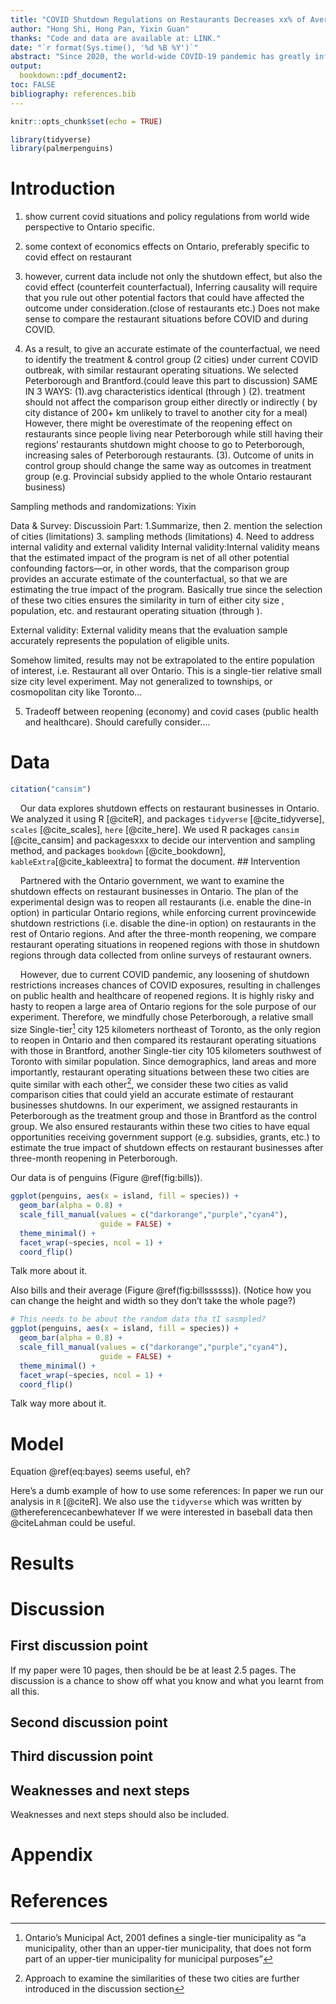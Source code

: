 ```yaml
---
title: "COVID Shutdown Regulations on Restaurants Decreases xx% of Average Total Sales in Ontario"
author: "Hong Shi, Hong Pan, Yixin Guan"
thanks: "Code and data are available at: LINK."
date: "`r format(Sys.time(), '%d %B %Y')`"
abstract: "Since 2020, the world-wide COVID-19 pandemic has greatly influenced public health and healthcare, resulting in governments to impose regulations on social gatherings to eliminate further outbreaks. In Ontario, the provincewide stay at home order and shutdown restrictions on businesses and facilities has limited economic activities into a recession. This paper examines the shutdown effect on restaurants by reopening a city in Ontario (Peterborough) and comparing its restaurant operating situation with that of another city (Brantford) after three months reopening. The experiment results show that shutdown regulations on restaurants have decresed xxx%....."
output:
  bookdown::pdf_document2:
toc: FALSE
bibliography: references.bib
---
```


```r
knitr::opts_chunk$set(echo = TRUE)

library(tidyverse)
library(palmerpenguins)
```

# Introduction

1. show current covid situations and policy regulations from world wide perspective to Ontario specific.

2. some context of economics effects on Ontario, preferably specific to covid effect on restaurant

3. however, current data include not only the shutdown effect, but also the covid effect (counterfeit counterfactual), Inferring causality will require that you rule out other potential factors that could have affected the outcome under consideration.(close of restaurants etc.) Does not make sense to compare the restaurant situations before COVID and during COVID. 

4. As a result, to give an accurate estimate of the counterfactual, we need to identify the treatment & control group (2 cities) under current COVID outbreak, with similar restaurant operating situations. We selected Peterborough and Brantford.(could leave this part to discussion)
SAME IN 3 WAYS: (1).avg characteristics identical (through )
 (2). treatment should not affect the comparison group either directly or indirectly ( by city distance of 200+ km unlikely to travel to another city for a meal) However, there might be overestimate of the reopening effect on restaurants since people living near Peterborough while still having their regions' restaurants shutdown might choose to go to Peterborough, increasing sales of Peterborough restaurants.
 (3). Outcome of units in control group should change the same way as outcomes in treatment group (e.g. Provincial subsidy applied to the whole Ontario restaurant business)
 
Sampling methods and randomizations: Yixin

Data & Survey:
Discussioin Part:
1.Summarize, then
2. mention the selection of cities (limitations)
3. sampling methods (limitations)
4. Need to address internal validity and external validity
Internal validity:Internal validity means that the estimated impact of the program is
net of all other potential confounding factors—or, in other words, that
the comparison group provides an accurate estimate of the counterfactual,
so that we are estimating the true impact of the program.
Basically true since the selection of these two cities ensures the similarity in turn of either city size , population, etc. and restaurant operating situation (through ).  

External validity:
External validity means that the evaluation sample accurately represents
the population of eligible units.

Somehow limited, results may not be extrapolated to the entire population of interest, i.e. Restaurant all over Ontario. This is a single-tier relative small size city level experiment. May not generalized to townships, or cosmopolitan city like Toronto...

5. Tradeoff between reopening (economy) and covid cases (public health and healthcare). Should carefully consider....

# Data
```r
citation("cansim")
```

&nbsp; &nbsp; Our data explores shutdown effects on restaurant businesses in Ontario. We analyzed it using R [@citeR], and packages `tidyverse` [@cite_tidyverse], `scales` [@cite_scales], `here` [@cite_here]. We used R packages `cansim` [@cite_cansim] and packagesxxx to decide our intervention and sampling method, and packages `bookdown` [@cite_bookdown], `kableExtra`[@cite_kableextra] to format the document.
## Intervention

&nbsp; &nbsp; Partnered with the Ontario government, we want to examine the shutdown effects on restaurant businesses in Ontario. The plan of the experimental design was to reopen all restaurants (i.e. enable the dine-in option) in particular Ontario regions, while enforcing current provincewide shutdown restrictions (i.e. disable the dine-in option) on restaurants in the rest of Ontario regions. And after the three-month reopening, we compare restaurant operating situations in reopened regions with those in shutdown regions through data collected from online surveys of restaurant owners.  

&nbsp; &nbsp; However, due to current COVID pandemic, any loosening of shutdown restrictions increases chances of COVID exposures, resulting in challenges on public health and healthcare of reopened regions. It is highly risky and hasty to reopen a large area of Ontario regions for the sole purpose of our experiment. Therefore, we mindfully chose Peterborough, a relative small size Single-tier^[Ontario's Municipal Act, 2001 defines a single-tier municipality as "a municipality, other than an upper-tier municipality, that does not form part of an upper-tier municipality for municipal purposes"] city 125 kilometers northeast of Toronto, as the only region to reopen in Ontario and then compared its restaurant operating situations with those in Brantford, another Single-tier city 105 kilometers southwest of Toronto with similar population. Since demographics, land areas and more importantly, restaurant operating situations between these two cities are quite similar with each other^[Approach to examine the similarities of these two cities are further introduced in the discussion section], we consider these two cities as valid comparison cities that could yield an accurate estimate of restaurant businesses shutdowns. In our experiment, we assigned restaurants in Peterborough as the treatment group and those in Brantford as the control group. We also ensured restaurants within these two cities to have equal opportunities receiving government support (e.g. subsidies, grants, etc.) to estimate the true impact of shutdown effects on restaurant businesses after three-month reopening in Peterborough. 



Our data is of penguins (Figure \@ref(fig:bills)).

```r
ggplot(penguins, aes(x = island, fill = species)) +
  geom_bar(alpha = 0.8) +
  scale_fill_manual(values = c("darkorange","purple","cyan4"),
                    guide = FALSE) +
  theme_minimal() +
  facet_wrap(~species, ncol = 1) +
  coord_flip()
```

Talk more about it.

Also bills and their average (Figure \@ref(fig:billssssss)). (Notice how you can change the height and width so they don't take the whole page?)

```r

# This needs to be about the random data tha tI sasmpled?
ggplot(penguins, aes(x = island, fill = species)) +
  geom_bar(alpha = 0.8) +
  scale_fill_manual(values = c("darkorange","purple","cyan4"),
                    guide = FALSE) +
  theme_minimal() +
  facet_wrap(~species, ncol = 1) +
  coord_flip()
```

Talk way more about it. 



# Model

\begin{equation}
Pr(\theta | y) = \frac{Pr(y | \theta) Pr(\theta)}{Pr(y)}  (\#eq:bayes)
\end{equation}

Equation \@ref(eq:bayes) seems useful, eh?

Here's a dumb example of how to use some references: In paper we run our analysis in `R` [@citeR]. We also use the `tidyverse` which was written by @thereferencecanbewhatever If we were interested in baseball data then @citeLahman could be useful. 


# Results

# Discussion

## First discussion point

If my paper were 10 pages, then should be be at least 2.5 pages. The discussion is a chance to show off what you know and what you learnt from all this. 

## Second discussion point

## Third discussion point

## Weaknesses and next steps

Weaknesses and next steps should also be included.

\newpage

# Appendix {-}

\newpage


# References


